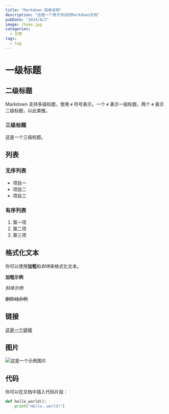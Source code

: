 ```yaml
---
title: "Markdown 简单说明"
description: "这是一个用于测试的Markdown文档"
pubDate: "2024/8/2"
image: /home.jpg
categories:
  - 日常
tags:
  - tag
---
```

# 一级标题

## 二级标题

Markdown 支持多级标题，使用 `#` 符号表示。一个 `#` 表示一级标题，两个 `#` 表示二级标题，以此类推。

### 三级标题

这是一个三级标题。

## 列表

### 无序列表

- 项目一
- 项目二
- 项目三

### 有序列表

1. 第一项
2. 第二项
3. 第三项

## 格式化文本

你可以使用**加粗**和*斜体*来格式化文本。

**加粗示例**

_斜体示例_

~~删除线示例~~

## 链接

[这是一个链接](/)

## 图片

![这是一个示例图片](/favicon.png)

## 代码

你可以在文档中插入代码片段：

```python
def hello_world():
    print("Hello, world!")
```
